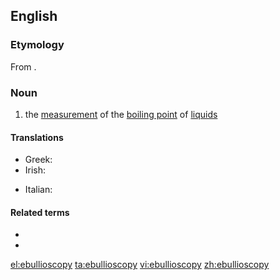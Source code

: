 ==English==

===Etymology===
From {{etyl|la|en}} {{m|la|ēbulliō}}{{suffix||scopy|lang=en}}.

===Noun===
{{en-noun|-}}

# {{lb|en|physics}} the [[measurement]] of the [[boiling point]] of [[liquid]]s

====Translations====
{{trans-top|measurement of the boiling point of liquids}}
* Greek: {{t+|el|ζεσεοσκοπία|f}}
* Irish: {{t|ga|eibilleascópacht|f}}
{{trans-mid}}
* Italian: {{t|it|ebullioscopia|f}}
{{trans-bottom}}

====Related terms====
* {{l|en|ebullioscope}}
* {{l|en|ebullioscopic}}

[[el:ebullioscopy]]
[[ta:ebullioscopy]]
[[vi:ebullioscopy]]
[[zh:ebullioscopy]]